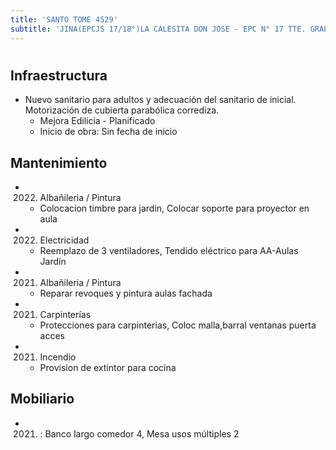 ```yaml
---
title: 'SANTO TOME 4529'
subtitle: 'JINA(EPCJS 17/18°)LA CALESITA DON JOSE - EPC N° 17 TTE. GRAL. LUIS MARIA CAMPOS'
---
```


#
## Infraestructura

* Nuevo sanitario para adultos y adecuación del sanitario de inicial. Motorización de cubierta parabólica corrediza. 
    + Mejora Edilicia - Planificado 
    + Inicio de obra: Sin fecha de inicio 






## Mantenimiento

*  (2022) Albañileria / Pintura 
    + Colocacion timbre para jardin, Colocar soporte para proyector en aula

*  (2022) Electricidad 
    + Reemplazo de 3 ventiladores, Tendido eléctrico para AA-Aulas Jardín

*  (2021) Albañileria / Pintura 
    + Reparar revoques y pintura aulas fachada

*  (2021) Carpinterías 
    + Protecciones para carpinterias, Coloc malla,barral ventanas puerta acces

*  (2021) Incendio 
    + Provision de extintor para cocina





## Mobiliario

*  (2021) : Banco largo comedor 4, Mesa usos múltiples 2 



